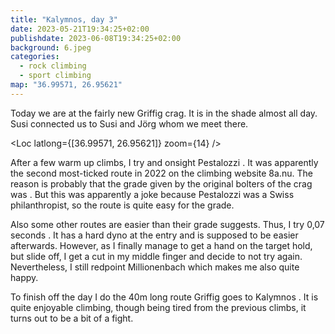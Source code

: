 ```yaml
---
title: "Kalymnos, day 3"
date: 2023-05-21T19:34:25+02:00
publishdate: 2023-06-08T19:34:25+02:00
background: 6.jpeg
categories:
  - rock climbing
  - sport climbing
map: "36.99571, 26.95621"
---
```


Today we are at the fairly new Griffig crag. It is in the shade almost all day.
Susi connected us to Susi and Jörg whom we meet there.

<Loc latlong={[36.99571, 26.95621]} zoom={14} />

<Gallery>
  <Rimg src="6.jpeg" caption="Griffig" />
  <Rimg src="1.jpeg" caption="View from Griffig" />
  <Rimg src="3.jpeg" caption="Griffig" />
</Gallery>

After a few warm up climbs, I try and onsight Pestalozzi <Grade value="6c"
system="french" />. It was apparently the second most-ticked route in 2022 on
the climbing website 8a.nu. The reason is probably that the grade given by the
original bolters of the crag was <Grade value="7a" system="french" />. But this
was apparently a joke because Pestalozzi was a Swiss philanthropist,
so the route is quite easy for the grade.

<Rimg src="2.jpeg" caption="Pestalozzi" />

Also some other routes are easier than their grade suggests. Thus, I try 0,07
seconds <Grade value="7b+" system="french" />. It has a hard dyno at the entry
and is supposed to be easier afterwards. However, as I finally manage to get
a hand on the target hold, but slide off, I get a cut in my middle finger and
decide to not try again. Nevertheless, I still redpoint Millionenbach <Grade
value="7a" system="french" /> which makes me also quite happy.

<Gallery large="true">
  <Rimg src="20230521_135441.jpeg" caption="Me on Oror does the Baby Freeze" />
  <Rimg src="4.jpeg" caption="Millionenbach" />
</Gallery>

To finish off the day I do the 40m long route Griffig goes to Kalymnos <Grade
value="6b" system="french" />. It is quite enjoyable climbing, though being
tired from the previous climbs, it turns out to be a bit of a fight.

<Gallery>
  <Rimg
    src="5.jpeg"
    caption="Interesting spiders like this one can be discovered on Kalymnos."
  />
  <Rimg src="7.jpeg" caption="Evening view from our apartment's terrace." />
</Gallery>

<Nextday />

